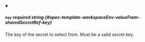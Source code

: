 
<details className="config-field" data-expandable="false" open>
<summary>

##### `key` <span className="config-field-required" data-required="true">required</span> <span className="config-field-type">string</span> <span className="config-field-default"></span> <span className="config-field-enum"></span> {#spec-template-workspaceEnv-valueFrom-sharedSecretRef-key}

The key of the secret to select from.  Must be a valid secret key.

</summary>



</details>
